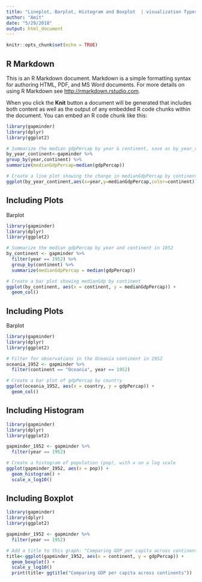 ```yaml
---
title: "Lineplot, Barplot, Histogram and Boxplot  | visualization Types"
author: "Amit"
date: "5/29/2018"
output: html_document
---
```


```r
knitr::opts_chunk$set(echo = TRUE)
```

## R Markdown

This is an R Markdown document. Markdown is a simple formatting syntax for authoring HTML, PDF, and MS Word documents. For more details on using R Markdown see <http://rmarkdown.rstudio.com>.

When you click the **Knit** button a document will be generated that includes both content as well as the output of any embedded R code chunks within the document. You can embed an R code chunk like this:

```r
library(gapminder)
library(dplyr)
library(ggplot2)

# Summarize the median gdpPercap by year & continent, save as by_year_continent
by_year_continent<-gapminder %>%
group_by(year,continent) %>%
summarize(medianGdpPercap=median(gdpPercap))

# Create a line plot showing the change in medianGdpPercap by continent over time
ggplot(by_year_continent,aes(x=year,y=medianGdpPercap,color=continent)) +geom_line() +expand_limits(y=0)
```

## Including Plots

Barplot

```r
library(gapminder)
library(dplyr)
library(ggplot2)

# Summarize the median gdpPercap by year and continent in 1952
by_continent <- gapminder %>%
  filter(year == 1952) %>%
  group_by(continent) %>%
  summarize(medianGdpPercap = median(gdpPercap))

# Create a bar plot showing medianGdp by continent
ggplot(by_continent, aes(x = continent, y = medianGdpPercap)) +
  geom_col()
```
## Including Plots

Barplot

```r

library(gapminder)
library(dplyr)
library(ggplot2)

# Filter for observations in the Oceania continent in 1952
oceania_1952 <- gapminder %>%
  filter(continent == "Oceania", year == 1952)

# Create a bar plot of gdpPercap by country
ggplot(oceania_1952, aes(x = country, y = gdpPercap)) +
  geom_col()
```


## Including Histogram



```r
library(gapminder)
library(dplyr)
library(ggplot2)

gapminder_1952 <- gapminder %>%
  filter(year == 1952)

# Create a histogram of population (pop), with x on a log scale
ggplot(gapminder_1952, aes(x = pop)) +
  geom_histogram() +
  scale_x_log10()

```
## Including Boxplot



```r
library(gapminder)
library(dplyr)
library(ggplot2)

gapminder_1952 <- gapminder %>%
  filter(year == 1952)

# Add a title to this graph: "Comparing GDP per capita across continents"
title<-ggplot(gapminder_1952, aes(x = continent, y = gdpPercap)) +
  geom_boxplot() +
  scale_y_log10()
  print(title+ ggtitle("Comparing GDP per capita across continents"))
```
